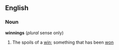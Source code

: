 ==English==

===Noun===
'''winnings''' (''plural'' sense only)
#The spoils of a [[win]]; something that has been [[won]]